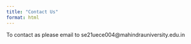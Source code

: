 ```yaml
---
title: "Contact Us"
format: html
---
```


To contact as please email to se21uece004@mahindrauniversity.edu.in 